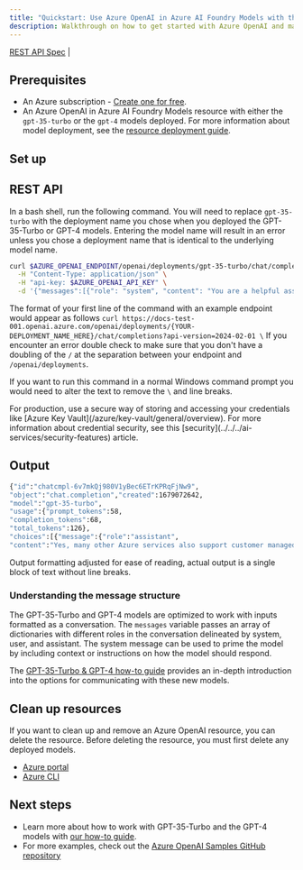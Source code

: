 ```yaml
---
title: "Quickstart: Use Azure OpenAI in Azure AI Foundry Models with the REST API"
description: Walkthrough on how to get started with Azure OpenAI and make your first completions call with the REST API. 
---
```


[REST API Spec](https://github.com/Azure/azure-rest-api-specs/blob/main/specification/cognitiveservices/data-plane/AzureOpenAI/inference/stable/2024-02-01/inference.json?azure-portal=true) |

## Prerequisites

- An Azure subscription - [Create one for free](https://azure.microsoft.com/free/cognitive-services?azure-portal=true).
- An Azure OpenAI in Azure AI Foundry Models resource with either the `gpt-35-turbo` or the `gpt-4` models deployed. For more information about model deployment, see the [resource deployment guide](../how-to/create-resource).

## Set up


<GetKeyEndpoint />


<EnvironmentVariables />



## REST API

In a bash shell, run the following command. You will need to replace `gpt-35-turbo` with the deployment name you chose when you deployed the GPT-35-Turbo or GPT-4 models. Entering the model name will result in an error unless you chose a deployment name that is identical to the underlying model name.

```bash
curl $AZURE_OPENAI_ENDPOINT/openai/deployments/gpt-35-turbo/chat/completions?api-version=2024-02-01 \
  -H "Content-Type: application/json" \
  -H "api-key: $AZURE_OPENAI_API_KEY" \
  -d '{"messages":[{"role": "system", "content": "You are a helpful assistant."},{"role": "user", "content": "Does Azure OpenAI support customer managed keys?"},{"role": "assistant", "content": "Yes, customer managed keys are supported by Azure OpenAI."},{"role": "user", "content": "Do other Azure services support this too?"}]}'

```

The format of your first line of the command with an example endpoint would appear as follows `curl https://docs-test-001.openai.azure.com/openai/deployments/{YOUR-DEPLOYMENT_NAME_HERE}/chat/completions?api-version=2024-02-01 \` If you encounter an error double check to make sure that you don't have a doubling of the `/` at the separation between your endpoint and `/openai/deployments`.

If you want to run this command in a normal Windows command prompt you would need to alter the text to remove the `\` and line breaks.

<Info>
For production, use a secure way of storing and accessing your credentials like [Azure Key Vault](/azure/key-vault/general/overview). For more information about credential security, see this [security](../../../ai-services/security-features) article.
</Info>

## Output

```bash
{"id":"chatcmpl-6v7mkQj980V1yBec6ETrKPRqFjNw9",
"object":"chat.completion","created":1679072642,
"model":"gpt-35-turbo",
"usage":{"prompt_tokens":58,
"completion_tokens":68,
"total_tokens":126},
"choices":[{"message":{"role":"assistant",
"content":"Yes, many other Azure services also support customer managed keys. Azure OpenAI offers multiple options for customers to manage keys, such as using Azure Key Vault, customer-managed keys in Azure Key Vault or customer-managed keys through Azure Storage service. This helps customers ensure that their data is secure and access to their services is controlled."},"finish_reason":"stop","index":0}]}
```

Output formatting adjusted for ease of reading, actual output is a single block of text without line breaks.


### Understanding the message structure

The GPT-35-Turbo and GPT-4 models are optimized to work with inputs formatted as a conversation.  The `messages` variable passes an array of dictionaries with different roles in the conversation delineated by system, user, and assistant. The system message can be used to prime the model by including context or instructions on how the model should respond.

The [GPT-35-Turbo & GPT-4 how-to guide](../how-to/chatgpt) provides an in-depth introduction into the options for communicating with these new models.

## Clean up resources

If you want to clean up and remove an Azure OpenAI resource, you can delete the resource. Before deleting the resource, you must first delete any deployed models.

- [Azure portal](../../../ai-services/multi-service-resource)
- [Azure CLI](../../../ai-services/multi-service-resource)

## Next steps

* Learn more about how to work with GPT-35-Turbo and the GPT-4 models with [our how-to guide](../how-to/chatgpt).
* For more examples, check out the [Azure OpenAI Samples GitHub repository](https://github.com/Azure-Samples/openai)
